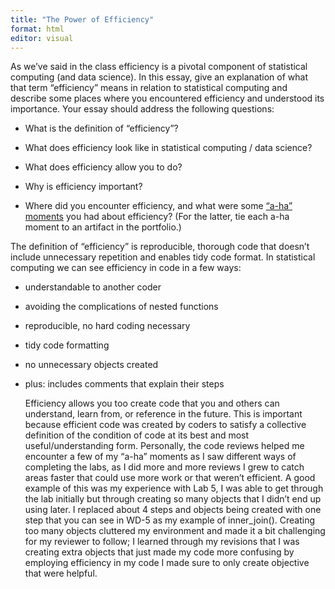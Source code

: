 ```yaml
---
title: "The Power of Efficiency"
format: html
editor: visual
---
```


As we’ve said in the class efficiency is a pivotal component of statistical computing (and data science). In this essay, give an explanation of what that term “efficiency” means in relation to statistical computing and describe some places where you encountered efficiency and understood its importance. Your essay should address the following questions:

-   What is the definition of “efficiency”?

-   What does efficiency look like in statistical computing / data science?

-   What does efficiency allow you to do?

-   Why is efficiency important?

-   Where did you encounter efficiency, and what were some [“a-ha” moments](https://www.merriam-webster.com/dictionary/aha%20moment) you had about efficiency? (For the latter, tie each a-ha moment to an artifact in the portfolio.)

The definition of "efficiency" is reproducible, thorough code that doesn't include unnecessary repetition and enables tidy code format. In statistical computing we can see efficiency in code in a few ways:

-   understandable to another coder

-   avoiding the complications of nested functions

-   reproducible, no hard coding necessary

-   tidy code formatting

-   no unnecessary objects created

-   plus: includes comments that explain their steps

    Efficiency allows you too create code that you and others can understand, learn from, or reference in the future. This is important because efficient code was created by coders to satisfy a collective definition of the condition of code at its best and most useful/understanding form. Personally, the code reviews helped me encounter a few of my "a-ha" moments as I saw different ways of completing the labs, as I did more and more reviews I grew to catch areas faster that could use more work or that weren't efficient. A good example of this was my experience with Lab 5, I was able to get through the lab initially but through creating so many objects that I didn't end up using later. I replaced about 4 steps and objects being created with one step that you can see in WD-5 as my example of inner_join(). Creating too many objects cluttered my environment and made it a bit challenging for my reviewer to follow; I learned through my revisions that I was creating extra objects that just made my code more confusing by employing efficiency in my code I made sure to only create objective that were helpful.
